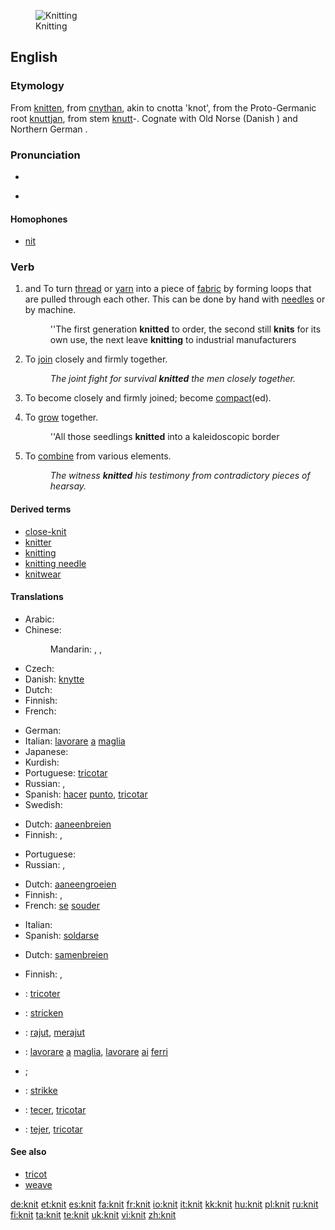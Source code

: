 [[Image:Purl2.jpg|thumb|Knitting]]
==English==

{{wikipedia|Knitting}}

===Etymology===
From {{etyl|enm}} [[knitten]], from {{etyl|ang}} [[cnythan]], akin to cnotta 'knot', from the Proto-Germanic root [[knuttjan]], from stem [[knutt]]-. Cognate with Old Norse {{term|knýta}} (Danish {{term|knytte}}) and Northern German {{term|knütten}}.

===Pronunciation===
* {{IPA|/'nɪt/}}
* {{audio|en-uk-knit.ogg|Audio (UK)}}
*: {{rhymes|ɪt}}

====Homophones====
* [[nit]]

===Verb===
{{en-verb|knits|knitting|'''knit''' or [[knitted]]}}

# {{transitive}} and {{intransitive}} To turn [[thread]] or [[yarn]] into a piece of [[fabric]] by forming loops that are pulled through each other. This can be done by hand with [[needle]]s or by machine.
#: ''The first generation '''knitted''' to order, the second still '''knits''' for its own use, the next leave '''knitting''' to industrial manufacturers
# {{figurative}} {{transitive}} To [[join]] closely and firmly together.
#: ''The joint fight for survival '''knitted''' the men closely together.''
# {{intransitive}} To become closely and firmly joined; become [[compact]](ed).
# {{intransitive}} To [[grow]] together.
#: ''All those seedlings '''knitted''' into a kaleidoscopic border
# {{transitive}} To [[combine]] from various elements.
#: ''The witness '''knitted''' his testimony from contradictory pieces of hearsay.''

====Derived terms====
* [[close-knit]]
* [[knitter]]
* [[knitting]]
* [[knitting needle]]
* [[knitwear]]

====Translations====
{{trans-top|to make fabric from thread or yarn}}
* Arabic: {{t|ar|حاك|tr=Haaka|sc=Arab}}
* Chinese:
*: Mandarin: {{zh-tsp|編織|编织|biānzhī}}, {{zh-tsp|織|织|zhī}}, {{zh-tsp|針織|针织|zhēnzhī}}
* Czech: {{t-|cs|plést}}
* Danish: [[knytte]]
* Dutch: {{t-|nl|breien}}
* Finnish: {{t-|fi|neuloa}}
* French: {{t+|fr|tricoter}}
{{trans-mid}}
* German: {{term|stricken|lang=de}}
* Italian: [[lavorare]] [[a]] [[maglia]]
* Japanese: {{t|ja|編む|tr=amu|sc=Jpan}}
* Kurdish: {{ku-Arab|[[چنین]]}}
* Portuguese: [[tricotar]]
* Russian: {{t|ru|вязать|tr=vjazát'|sc=Cyrl}} {{impf}}, {{t|ru|связать|tr=svjazát'|sc=Cyrl}} {{pf}}
* Spanish: [[hacer]] [[punto]], [[tricotar]]
* Swedish: {{t+|sv|sticka}}
{{trans-bottom}}

{{trans-top|to join closely together}}
* Dutch: [[aaneenbreien]]
* Finnish: {{t-|fi|hitsata}}, {{t+|fi|yhdistää}}
{{trans-mid}}
* Portuguese: {{t+|pt|soldar}}
* Russian: {{t|ru|сплачивать|tr=spláčivat'|sc=Cyrl}} {{impf}}, {{t|ru|сплотить|tr=splotít'|sc=Cyrl}} {{pf}}
{{trans-bottom}}

{{trans-top|intransitive: to become closely joined}}
* Dutch: [[aaneengroeien]]
* Finnish: {{t-|fi|hitsautua}}, {{t-|fi|yhdistyä}}
* French: [[se]] [[souder]]
{{trans-mid}}
* Italian: {{t-|it|saldarsi}}
* Spanish: [[soldarse]]
{{trans-bottom}}

{{trans-top|to combine from various elements}}
* Dutch: [[samenbreien]]
{{trans-mid}}
* Finnish: {{t-|fi|yhdistellä}}, {{t-|fi|punoa}}
{{trans-bottom}}

{{checktrans-top}}
* {{ttbc|French}}: [[tricoter]]
* {{ttbc|German}}: [[stricken]]
* {{ttbc|Indonesian}}: [[rajut]], [[rajut|merajut]]
{{trans-mid}}
* {{ttbc|Italian}}: [[lavorare]] [[a]] [[maglia]], [[lavorare]] [[ai]] [[ferri]]
* {{ttbc|Kurdish}}; {{ku-Arab|[[چنین]]}}
* {{ttbc|Norwegian}}: [[strikke]]
* {{ttbc|Portuguese}}: [[tecer]], [[tricotar]]
* {{ttbc|Spanish}}: [[tejer]], [[tricotar]]
{{trans-bottom}}

====See also====
* [[tricot]]
* [[weave]]

[[de:knit]]
[[et:knit]]
[[es:knit]]
[[fa:knit]]
[[fr:knit]]
[[io:knit]]
[[it:knit]]
[[kk:knit]]
[[hu:knit]]
[[pl:knit]]
[[ru:knit]]
[[fi:knit]]
[[ta:knit]]
[[te:knit]]
[[uk:knit]]
[[vi:knit]]
[[zh:knit]]
